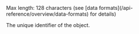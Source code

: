 <ResponseField name="Id" type="string" > 
Max length: 128 characters (see [data formats](/api-reference/overview/data-formats) for details)

The unique identifier of the object.
</ResponseField>